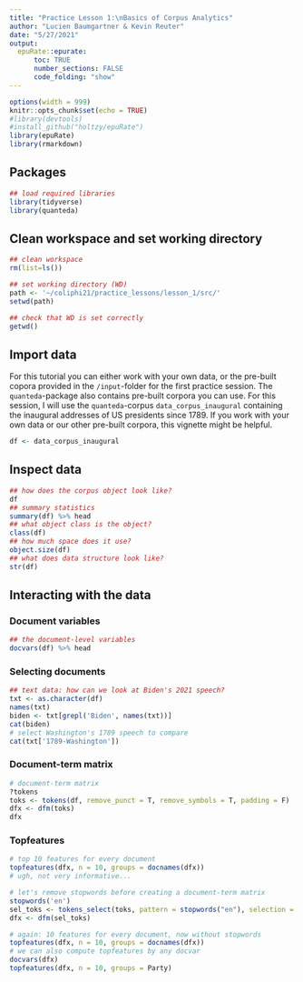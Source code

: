 ```yaml
---
title: "Practice Lesson 1:\nBasics of Corpus Analytics"
author: "Lucien Baumgartner & Kevin Reuter"
date: "5/27/2021"
output: 
  epuRate::epurate:
      toc: TRUE
      number_sections: FALSE
      code_folding: "show"
---
```


```r
options(width = 999)
knitr::opts_chunk$set(echo = TRUE)
#library(devtools)
#install_github("holtzy/epuRate")
library(epuRate)
library(rmarkdown)
```

<link rel="stylesheet" href="styles.css">

## Packages
```r
## load required libraries
library(tidyverse)
library(quanteda)
```

## Clean workspace and set working directory
```r
## clean workspace
rm(list=ls())
```
```r
## set working directory (WD)
path <- '~/coliphi21/practice_lessons/lesson_1/src/'
setwd(path)
```
```r
## check that WD is set correctly
getwd()
```

## Import data

For this tutorial you can either work with your own data, or the pre-built copora provided in the `/input`-folder for the first practice session. The `quanteda`-package also contains pre-built corpora you can use. For this session, I will use the `quanteda`-corpus `data_corpus_inaugural` containing the inaugural addresses of US presidents since 1789. If you work with your own data or our other pre-built corpora, this vignette might be helpful.

```r
df <- data_corpus_inaugural
```

## Inspect data
```r
## how does the corpus object look like?
df
## summary statistics
summary(df) %>% head
## what object class is the object?
class(df)
## how much space does it use?
object.size(df)
## what does data structure look like?
str(df)
```

## Interacting with the data
### Document variables
```r
## the document-level variables
docvars(df) %>% head
```

### Selecting documents
```r
## text data: how can we look at Biden's 2021 speech?
txt <- as.character(df)
names(txt)
biden <- txt[grepl('Biden', names(txt))]
cat(biden)
# select Washington's 1789 speech to compare
cat(txt['1789-Washington'])
```

### Document-term matrix
```r
# document-term matrix
?tokens
toks <- tokens(df, remove_punct = T, remove_symbols = T, padding = F)
dfx <- dfm(toks)
dfx
```

### Topfeatures
```r
# top 10 features for every document
topfeatures(dfx, n = 10, groups = docnames(dfx))
# ugh, not very informative...
```

```r
# let's remove stopwords before creating a document-term matrix
stopwords('en')
sel_toks <- tokens_select(toks, pattern = stopwords("en"), selection = "remove")
dfx <- dfm(sel_toks)
```

```r
# again: 10 features for every document, now without stopwords
topfeatures(dfx, n = 10, groups = docnames(dfx))
# we can also compute topfeatures by any docvar
docvars(dfx)
topfeatures(dfx, n = 10, groups = Party)
```
